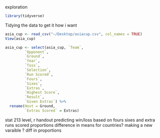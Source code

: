 exploration

```r
library(tidyverse)
```
Tidying the data to get it how i want 
```r
asia_cup <- read_csv("~/Desktop/asiacup.csv", col_names = TRUE)
View(asia_cup)
```
```r
asia_cup <- select(asia_cup, `Team`,
         `Opponent`,
         `Ground`,
         `Year`,
         `Toss`,
         `Selection`,
         `Run Scored`,
         `Fours`,
         `Sixes`,
         `Extras`,
         `Highest Score`,
         `Result`,
         `Given Extras`) %>%
  rename(Host = Ground,
         `Extras Scored` = Extras)
```

stat 213 level, 
r handout 
predicting win/loss based on fours sixes and extra runs scored
proportions 
difference in means for countries? 
making a new varaible ? diff in proportions 

